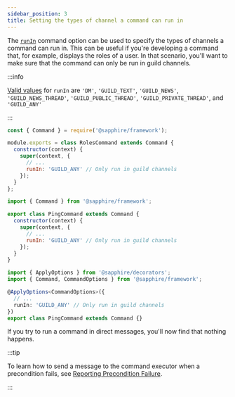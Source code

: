 ```yaml
---
sidebar_position: 3
title: Setting the types of channel a command can run in
---
```



The [`runIn`][runin] command option can be used to specify the types of channels a command can run in. This can be
useful if you're developing a command that, for example, displays the roles of a user. In that scenario, you'll want to
make sure that the command can only be run in guild channels.

:::info

[Valid values][runintypes] for `runIn` are `'DM'`, `'GUILD_TEXT'`, `'GUILD_NEWS'`, `'GUILD_NEWS_THREAD'`,
`'GUILD_PUBLIC_THREAD'`, `'GUILD_PRIVATE_THREAD'`, and `'GUILD_ANY'`

:::

<Tabs groupId="language-choice">
<TabItem value="javascript" label="JavaScript" default>

```javascript {7}
const { Command } = require('@sapphire/framework');

module.exports = class RolesCommand extends Command {
  constructor(context) {
    super(context, {
      // ...
      runIn: 'GUILD_ANY' // Only run in guild channels
    });
  }
};
```

</TabItem>
<TabItem value="ESM" label="ESM">

```javascript {7}
import { Command } from '@sapphire/framework';

export class PingCommand extends Command {
  constructor(context) {
    super(context, {
      // ...
      runIn: 'GUILD_ANY' // Only run in guild channels
    });
  }
}
```

</TabItem>
<TabItem value="typescript" label="TypeScript">

```typescript {6}
import { ApplyOptions } from '@sapphire/decorators';
import { Command, CommandOptions } from '@sapphire/framework';

@ApplyOptions<CommandOptions>({
  // ...
  runIn: 'GUILD_ANY' // Only run in guild channels
})
export class PingCommand extends Command {}
```

</TabItem>
</Tabs>

If you try to run a command in direct messages, you'll now find that nothing happens.

:::tip

To learn how to send a message to the command executor when a precondition fails, see [Reporting Precondition
Failure][reporting-precondition-failure].

:::

[runin]: ../../Documentation/api-framework/interfaces/CommandOptions#runin
[runintypes]: ../../Documentation/api-framework/enums/CommandOptionsRunTypeEnum
[reporting-precondition-failure]: ./reporting-precondition-failure
